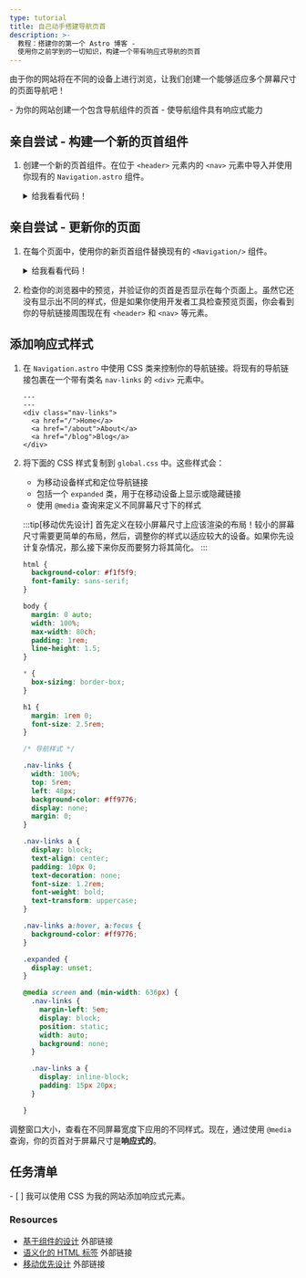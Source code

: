```yaml
---
type: tutorial
title: 自己动手搭建导航页首
description: >-
  教程：搭建你的第一个 Astro 博客 -
  使用你之前学到的一切知识，构建一个带有响应式导航的页首
---
```


由于你的网站将在不同的设备上进行浏览，让我们创建一个能够适应多个屏幕尺寸的页面导航吧！

<PreCheck>
  - 为你的网站创建一个包含导航组件的页首
  - 使导航组件具有响应式能力
</PreCheck>

<Box icon="puzzle-piece">

## 亲自尝试 - 构建一个新的页首组件

1. 创建一个新的页首组件。在位于 `<header>` 元素内的 `<nav>` 元素中导入并使用你现有的 `Navigation.astro` 组件。

    <details>
    <summary>给我看看代码！</summary>

    在 `src/components/` 下创建一个名为 `Header.astro` 的文件。
     ```astro title="src/components/Header.astro"
    ---
    import Navigation from './Navigation.astro';
    ---
    <header>
      <nav>
        <Navigation />
      </nav>
    </header>
    ```

    </details>

</Box>

<Box icon="check-list">

## 亲自尝试 - 更新你的页面

1. 在每个页面中，使用你的新页首组件替换现有的 `<Navigation/>` 组件。

    <details>
    <summary>给我看看代码！</summary>

    ```astro title="src/pages/index.astro" ins={3,18} del={2,17}
    ---
    import Navigation from '../components/Navigation.astro';
    import Header from '../components/Header.astro';
    import Footer from '../components/Footer.astro';
    import '../styles/global.css';
    const pageTitle = "Home Page";
    ---
    <html lang="en">
      <head>
        <meta charset="utf-8" />
        <link rel="icon" type="image/svg+xml" href="/favicon.svg" />
        <meta name="viewport" content="width=device-width" />
        <meta name="generator" content={Astro.generator} />
        <title>{pageTitle}</title>
      </head>
      <body>
        <Navigation />
        <Header />
        <h1>{pageTitle}</h1>
        <Footer />
      </body>
    </html>
    ```
    </details>

2. 检查你的浏览器中的预览，并验证你的页首是否显示在每个页面上。虽然它还没有显示出不同的样式，但是如果你使用开发者工具检查预览页面，你会看到你的导航链接周围现在有 `<header>` 和 `<nav>` 等元素。

</Box>

## 添加响应式样式

1. 在 `Navigation.astro` 中使用 CSS 类来控制你的导航链接。将现有的导航链接包裹在一个带有类名 `nav-links` 的 `<div>` 元素中。

    ```astro title="src/components/Navigation.astro" ins={3,7}
    ---
    ---
    <div class="nav-links">
      <a href="/">Home</a>
      <a href="/about">About</a>
      <a href="/blog">Blog</a>
    </div>
    ```

2. 将下面的 CSS 样式复制到 `global.css` 中。这些样式会：

    - 为移动设备样式和定位导航链接
    - 包括一个 `expanded` 类，用于在移动设备上显示或隐藏链接
    - 使用 `@media` 查询来定义不同屏幕尺寸下的样式

    :::tip[移动优先设计]
    首先定义在较小屏幕尺寸上应该渲染的布局！较小的屏幕尺寸需要更简单的布局，然后，调整你的样式以适应较大的设备。如果你先设计复杂情况，那么接下来你反而要努力将其简化。
    :::

    ```css title="src/styles/global.css" ins={23-100}
    html {
      background-color: #f1f5f9;
      font-family: sans-serif;
    }

    body {
      margin: 0 auto;
      width: 100%;
      max-width: 80ch;
      padding: 1rem;
      line-height: 1.5;
    }

    * {
      box-sizing: border-box;
    }

    h1 {
      margin: 1rem 0;
      font-size: 2.5rem;
    }

    /* 导航样式 */

    .nav-links {
      width: 100%;
      top: 5rem;
      left: 48px;
      background-color: #ff9776;
      display: none;
      margin: 0;
    }

    .nav-links a {
      display: block;
      text-align: center;
      padding: 10px 0;
      text-decoration: none;
      font-size: 1.2rem;
      font-weight: bold;
      text-transform: uppercase;
    }

    .nav-links a:hover, a:focus {
      background-color: #ff9776;
    }

    .expanded {
      display: unset;
    }

    @media screen and (min-width: 636px) {
      .nav-links {
        margin-left: 5em;
        display: block;
        position: static;
        width: auto;
        background: none;
      }

      .nav-links a {
        display: inline-block;
        padding: 15px 20px;
      }

    }
    ```

调整窗口大小，查看在不同屏幕宽度下应用的不同样式。现在，通过使用 `@media` 查询，你的页首对于屏幕尺寸是**响应式的**。

<Box icon="check-list">

## 任务清单

<Checklist>
- [ ] 我可以使用 CSS 为我的网站添加响应式元素。
</Checklist>
</Box>

### Resources

- [基于组件的设计](https://www.droptica.com/blog/component-based-design/) <Badge>外部链接</Badge>
- [语义化的 HTML 标签](https://www.dofactory.com/html/semantics) <Badge>外部链接</Badge>
- [移动优先设计](https://www.mobileapps.com/blog/mobile-first-design) <Badge>外部链接</Badge>
